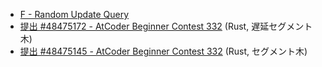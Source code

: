 
<Meta title="ABC332/ABC332-F" />
<Slide src={Png} label="ABC332 F - Random Update Query" />

- [F \- Random Update Query](https://atcoder.jp/contests/abc332/tasks/abc332_f)
- [提出 \#48475172 \- AtCoder Beginner Contest 332](https://atcoder.jp/contests/abc332/submissions/48475172) (Rust, 遅延セグメント木)
- [提出 \#48475145 \- AtCoder Beginner Contest 332](https://atcoder.jp/contests/abc332/submissions/48475145) (Rust, セグメント木)

